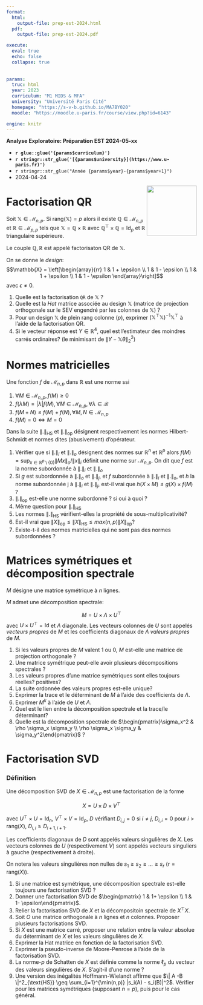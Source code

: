```yaml
---
format:
  html:
    output-file: prep-est-2024.html
  pdf:
    output-file: prep-est-2024.pdf

execute: 
  eval: true
  echo: false
  collapse: true
  
  
params:
  truc: html
  year: 2023 
  curriculum: "M1 MIDS & MFA"
  university: "Université Paris Cité"
  homepage: "https://s-v-b.github.io/MA7BY020"
  moodle: "https://moodle.u-paris.fr/course/view.php?id=6143"

engine: knitr
---
```



::: {layout="[80,20]"}

::: {#first-column}

**Analyse Exploratoire: Préparation EST 2024-05-xx**

- **`r glue::glue('{params$curriculum}')`** 
- **`r stringr::str_glue('[{params$university}](https://www.u-paris.fr)')`**
- `r stringr::str_glue("Année {params$year}-{params$year+1}")`
- 2024-04-24  

:::

::: {#second-column}


![](/images/UniversiteParis_monogramme_couleur_RVB.png){style="float:right; size: 50px;"
width="132"}


:::

:::

# Factorisation QR

::: {.callout-note}

Soit $\mathbb{X} \in \mathcal{M}_{n,p}$. Si $\text{rang}(\mathbb{X}) =p$ alors il existe $\mathbb{Q} \in \mathcal{M}_{n,p}$ et $\mathbb{R} \in \mathcal{M}_{p,p}$ tels que $\mathbb{X} = \mathbb{Q} \times \mathbb{R}$ avec 
$\mathbb{Q}^\top \times \mathbb{Q}= \text{Id}_p$ et $\mathbb{R}$ triangulaire supérieure. 

Le couple $\mathbb{Q}, \mathbb{R}$ est appelé factorisaton QR de $\mathbb{X}$. 

:::


On se donne le _design_:
$$\mathbb{X} = \left[\begin{array}{rr}
  1 & 1 + \epsilon \\
  1 & 1 - \epsilon \\
  1 & 1 + \epsilon \\
  1 & 1 - \epsilon
\end{array}\right]$$
avec $\epsilon \neq0$.

1. Quelle est la factorisation `QR`  de $\mathbb{X}$ ?
2. Quelle est la _Hat_ matrice associée au design $\mathbb{X}$ (matrice de projection orthogonale sur le SEV engendré par les colonnes de $\mathbb{X}$) ?
1. Pour un design $\mathbb{X}$ de plein rang colonne ($p$), exprimer $(\mathbb{X}^\top \mathbb{X})^{-1}\mathbb{X}^\top$ à l'aide de la factorisation QR. 
3. Si le vecteur réponse est $Y \in \mathbb{R}^4$, quel  est l'estimateur des moindres carrés ordinaires? (le minimisant de $\| Y - \mathbb{X}\theta\|_2^2$)



# Normes matricielles

::: {.callout-note}

Une fonction $f$ de $\mathcal{M}_{n,p}$ dans $\mathbb{R}$ est une norme ssi 

1. $\forall M \in \mathcal{M}_{n,p}, f(M) \geq 0$
2. $f(\lambda M) = |\lambda|f(M), \forall M \in \mathcal{M}_{n,p}, \forall \lambda \in \mathcal{R}$ 
3. $f(M + N) \leq f(M) + f(N), \forall M,N  \in \mathcal{M}_{n,p}$
4. $f(M) = 0 \Leftrightarrow M =0$ 

Dans la suite $\|.\|_{\text{HS}}$  et $\|.\|_{\text{op}}$ désignent respectivement les normes Hilbert-Schmidt et normes dites (abusivement) d'opérateur.
:::


1. Vérifier que si $\|.\|_i$ et $\|.\|_o$ désignent des normes sur $\mathbb{R}^n$ et $\mathbb{R}^p$ alors $f(M) = \sup_{x \in \mathbb{R}^p\setminus \{0\}} \|M x \|_o/\|x\|_i$ définit une norme sur $\mathcal{M}_{n,p}$. On dit que $f$ est la norme subordonnée à  $\|.\|_i$ et $\|.\|_o$
5. Si $g$ est subordonnée à $\|.\|_o$ et $\|.\|_j$,  et $f$ subordonnée à $\|.\|_i$ et $\|.\|_o$, et $h$ la norme subordonnée j à $\|.\|_i$ et $\|.\|_j$,  est-il vrai que $h(X \times M) \leq g(X) \times f(M)$ ?
2. $\|.\|_{\text{op}}$ est-elle une norme subordonné ? si oui à quoi ?
3. Même question pour $\|.\|_{\text{HS}}$
4. Les normes $\|.\|_{\text{HS}}$ vérifient-elles la propriété de sous-multiplicativité?
5. Est-il vrai que $\|X\|_{\text{op}} \leq \|X\|_{\text{HS}} \leq max(n,p) \|X\|_{\text{op}}$?
6. Existe-t-il des normes matricielles qui ne sont pas des normes subordonnées ?
  


::: {.content-visible when-profile='solution'} 
 
 
:::


# Matrices symétriques et décomposition spectrale

$M$ désigne une matrice symétrique à $n$ lignes. 

::: {.callout-note}

$M$ admet une décomposition spectrale: 

$$M = U \times \Lambda \times U^{\top}$$
avec $U \times U^\top = \text{Id}$ et $\Lambda$ diagonale. Les vecteurs colonnes de $U$ sont appelés *vecteurs propres* de $M$ et les coefficients diagonaux de $\Lambda$ *valeurs propres* de $M$.
 
:::

1. Si les valeurs propres de $M$ valent $1$ ou $0$, $M$ est-elle une matrice de projection orthogonale ?
2. Une matrice symétrique peut-elle avoir plusieurs décompositions spectrales ?
3. Les valeurs propres d'une matrice symétriques sont elles toujours réelles? positives?
4. La suite ordonnée des valeurs propres est-elle unique?
5. Exprimer la trace et le déterminant de $M$ à l'aide des coefficients de $\Lambda$.
6. Exprimer $M^k$ à l'aide de $U$ et $\Lambda$. 
7. Quel est le lien entre la décomposition spectrale et la trace/le déterminant?
8. Quelle est la décomposition spectrale de $\begin{pmatrix}\sigma_x^2 & \rho \sigma_x \sigma_y \\ \rho \sigma_x \sigma_y & \sigma_y^2\end{pmatrix}$ ?
  

  

::: {.content-visible when-profile='solution'} 
 
 
:::


# Factorisation SVD

::: {.callout-note}

### Définition

Une décomposition SVD de $X \in \mathcal{M}_{n,p}$ est une factorisation de la forme

$$X = U \times D \times V^\top$$

avec $U^\top \times U=\text{Id}_n$, $V^\top \times V=\text{Id}_p$, $D$ vérifiant
$D_{i,j}=0$ si $i\neq j$, $D_{i,i}=0$ pour $i > \text{rang}(X)$, $D_{i,i}\geq D_{i+1, i+1}$.

Les coefficients diagonaux de $D$ sont appelés valeurs singulières de $X$.
Les vecteurs colonnes de $U$ (respectivement $V$) sont appelés vecteurs singuliers à gauche (respectivement à droite).  

On notera les valeurs singulières non nulles de $s_1 \geq s_2 \geq \ldots \geq s_{r}$ ($r=\text{rang}(X)$).
:::

1. Si une matrice est symétrique, une décomposition spectrale est-elle toujours une factorisation SVD ?
2. Donner une factorisation SVD de $\begin{pmatrix} 1 & 1+ \epsilon \\ 1 & 1- \epsilon\end{pmatrix}$.
3. Relier la factorisation SVD de $X$ et la décompositoin spectrale de $X^\top X$. 
4. Soit $O$ une matrice orthogonale à $n$ lignes et $n$ colonnes. Proposer plusieurs factorisations SVD.
5. Si $X$ est une matrice carré, proposer une relation entre la valeur absolue du déterminant de $X$ et les valeurs singulières de $X$. 
6. Exprimer la Hat matrice en fonction de la factorisation SVD.
7. Exprimer la pseudo-inverse de Moore-Penrose à l'aide de la factorisation SVD. 
8. La norme-$p$ de Schatten de $X$ est définie comme la norme $\ell_p$ du vecteur des valeurs singulières de $X$. S'agit-il d'une norme ?
9. Une version des inégalités  Hoffmann-Wielandt  affirme que  $\| A -B \|^2_{\text{HS}} \geq \sum_{i=1}^{\min(n,p)} |s_i(A) - s_i(B)|^2$.  Vérifier pour les matrices symétriques (supposant $n=p$), puis pour le cas général.  



